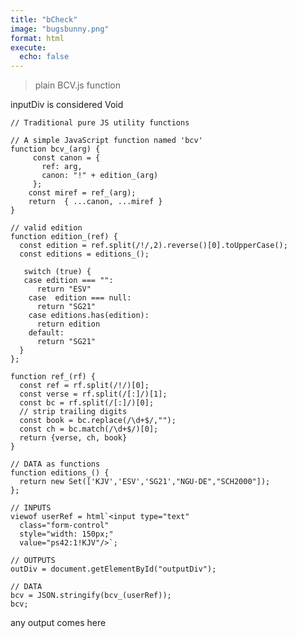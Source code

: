 ```yaml
---
title: "bCheck"
image: "bugsbunny.png"
format: html
execute:
  echo: false
---
```


> plain BCV.js function

::: {#inputDiv}
inputDiv is considered Void
:::

```{=html}
<script>



// Example usage
/*
document.addEventListener("DOMContentLoaded", function () {
    const message = bcv_(JSON.stringify(editions_()));
    console.log(message);

    // Optionally inject into page:
    const output = document.createElement("p");
    output.textContent = message;
    document.body.appendChild(output);
  });
*/

</script>
```

```ojs
// Traditional pure JS utility functions

// A simple JavaScript function named 'bcv'
function bcv_(arg) {
     const canon = {
       ref: arg,
       canon: "!" + edition_(arg)
     };
    const miref = ref_(arg);
    return  { ...canon, ...miref }
}    

// valid edition  
function edition_(ref) {
  const edition = ref.split(/!/,2).reverse()[0].toUpperCase();
  const editions = editions_();

   switch (true) {
   case edition === "":
      return "ESV"
    case  edition === null:
      return "SG21"
    case editions.has(edition):
      return edition  
    default:
      return "SG21"
  }
};

function ref_(rf) {
  const ref = rf.split(/!/)[0];
  const verse = rf.split(/[:]/)[1];
  const bc = rf.split(/[:]/)[0];
  // strip trailing digits
  const book = bc.replace(/\d+$/,"");
  const ch = bc.match(/\d+$/)[0];
  return {verse, ch, book}
}

// DATA as functions
function editions_() {
  return new Set(['KJV','ESV','SG21',"NGU-DE","SCH2000"]);
};
```

```ojs
// INPUTS
viewof userRef = html`<input type="text" 
  class="form-control" 
  style="width: 150px;"
  value="ps42:1!KJV"/>`;

// OUTPUTS
outDiv = document.getElementById("outputDiv");

// DATA
bcv = JSON.stringify(bcv_(userRef));
bcv;

```

::: {#outputDiv}
any output comes here
:::
